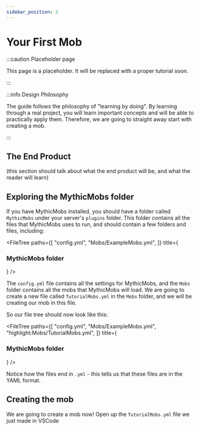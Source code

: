 ```yaml
---
sidebar_position: 3
---
```


# Your First Mob

:::caution Placeholder page

This page is a placeholder. It will be replaced with a proper tutorial soon.

:::

:::info Design Philosophy

The guide follows the philosophy of "learning by doing".
By learning through a real project, you will learn important concepts and will be able to practically apply them.
Therefore, we are going to straight away start with creating a mob.

:::

## The End Product

(this section should talk about what the end product will be, and what the reader will learn)

## Exploring the MythicMobs folder

If you have MythicMobs installed, you should have a folder called `MythicMobs` under your server's `plugins` folder.
This folder contains all the files that MythicMobs uses to run, and should contain a few folders and files, including:

<FileTree
    paths={[
        "config.yml",
        "Mobs/ExampleMobs.yml",
    ]}
    title={<h3>MythicMobs folder</h3>}
/>

The `config.yml` file contains all the settings for MythicMobs, and the `Mobs` folder contains all the mobs that MythicMobs will load.
We are going to create a new file called `TutorialMobs.yml` in the `Mobs` folder, and we will be creating our mob in this file.

So our file tree should now look like this:

<FileTree
    paths={[
        "config.yml",
        "Mobs/ExampleMobs.yml",
        "highlight:Mobs/TutorialMobs.yml",
    ]}
    title={<h3>MythicMobs folder</h3>}
/>

Notice how the files end in `.yml` - this tells us that these files are in the YAML format.

## Creating the mob

We are going to create a mob now!
Open up the `TutorialMobs.yml` file we just made in VSCode

